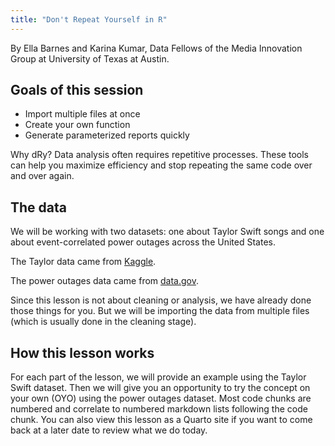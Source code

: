 ```yaml
---
title: "Don't Repeat Yourself in R"
---
```


By Ella Barnes and Karina Kumar, Data Fellows of the Media Innovation Group at University of Texas at Austin.

## Goals of this session
- Import multiple files at once
- Create your own function
- Generate parameterized reports quickly

Why dRy? Data analysis often requires repetitive processes. These tools can help you maximize efficiency and stop repeating the same code over and over again. 

## The data

We will be working with two datasets: one about Taylor Swift songs and one about event-correlated power outages across the United States. 

The Taylor data came from [Kaggle](https://www.kaggle.com/code/jarredpriester/taylor-swift-spotify-notebook). 

The power outages data came from [data.gov](https://catalog.data.gov/dataset/event-correlated-outage-dataset-in-america).

Since this lesson is not about cleaning or analysis, we have already done those things for you. But we will be importing the data from multiple files (which is usually done in the cleaning stage).

## How this lesson works

For each part of the lesson, we will provide an example using the Taylor Swift dataset. Then we will give you an opportunity to try the concept on your own (OYO) using the power outages dataset. Most code chunks are numbered and correlate to numbered markdown lists following the code chunk. You can also view this lesson as a Quarto site if you want to come back at a later date to review what we do today. 